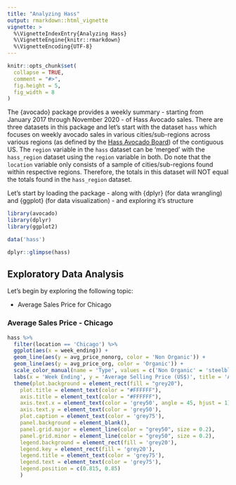 ```yaml
---
title: "Analyzing Hass"
output: rmarkdown::html_vignette
vignette: >
  %\VignetteIndexEntry{Analyzing Hass}
  %\VignetteEngine{knitr::rmarkdown}
  %\VignetteEncoding{UTF-8}
---
```


```r
knitr::opts_chunk$set(
  collapse = TRUE,
  comment = "#>",
  fig.height = 5,
  fig_width = 8
)
```

The {avocado} package provides a weekly summary - starting from January 2017 through November 2020 - of Hass Avocado sales. There are three datasets in this package and let's start with the dataset `hass` which focuses on weekly avocado sales in various cities/sub-regions across various regions (as defined by the [Hass Avocado Board](https://hassavocadoboard.com)) of the contiguous US. The `region` variable in the `hass` dataset can be 'merged' with the `hass_region` dataset using the `region` variable in both. Do note that the `location` variable only consists of a sample of cities/sub-regions found within respective regions. Therefore, the totals in this dataset will NOT equal the totals found in the `hass_region` dataset.

Let's start by loading the package - along with {dplyr} (for data wrangling) and {ggplot} (for data visualization) - and exploring it's structure

```r
library(avocado)
library(dplyr)
library(ggplot2)

data('hass')

dplyr::glimpse(hass)
```

## Exploratory Data Analysis

Let's begin by exploring the following topic:

- Average Sales Price for Chicago

### Average Sales Price - Chicago

```r
hass %>%
  filter(location == 'Chicago') %>%
  ggplot(aes(x = week_ending)) +
  geom_line(aes(y = avg_price_nonorg, color = 'Non Organic')) +
  geom_line(aes(y = avg_price_org, color = 'Organic')) +
  scale_color_manual(name = 'Type', values = c('Non Organic' = 'steelblue', "Organic" = 'darkgreen')) +
  labs(x = 'Week Ending', y = 'Average Selling Price (US$)', title = 'Average Selling Price Over Time - Chicago', caption = "Source: Hass Avocado Board\nNot adjusted for inflation") +
  theme(plot.background = element_rect(fill = "grey20"),
    plot.title = element_text(color = "#FFFFFF"),
    axis.title = element_text(color = "#FFFFFF"),
    axis.text.x = element_text(color = 'grey50', angle = 45, hjust = 1),
    axis.text.y = element_text(color = 'grey50'),
    plot.caption = element_text(color = 'grey75'),
    panel.background = element_blank(),
    panel.grid.major = element_line(color = "grey50", size = 0.2),
    panel.grid.minor = element_line(color = "grey50", size = 0.2),
    legend.background = element_rect(fill = 'grey20'),
    legend.key = element_rect(fill = 'grey20'),
    legend.title = element_text(color = 'grey75'),
    legend.text = element_text(color = 'grey75'),
    legend.position = c(0.815, 0.85)
    )
```

